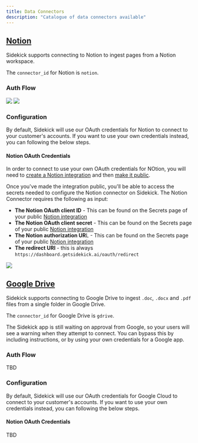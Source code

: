 ```yaml
---
title: Data Connectors
description: "Catalogue of data connectors available"
---
```


## [Notion](https://app.getsidekick.ai/connectors/notion)
Sidekick supports connecting to Notion to ingest pages from a Notion workspace.

The `connector_id` for Notion is `notion`.


### Auth Flow
![](https://user-images.githubusercontent.com/14931371/236309399-47683331-3b19-41a2-888c-91db1b95811e.png)
![](https://user-images.githubusercontent.com/14931371/236309456-8a6227de-367b-43c4-85e6-4f205d28cb9e.png)


### Configuration
By default, Sidekick will use our OAuth credentials for Notion to connect to your customer's accounts. If you want to use your own credentials instead, you can following the below steps.

#### Notion OAuth Credentials
In order to connect to use your own OAuth credentials for NOtion, you will need to [create a Notion integration](https://developers.notion.com/docs/create-a-notion-integration) and then [make it public](https://developers.notion.com/docs/authorization#how-to-make-an-integration-public).

Once you've made the integration public, you'll be able to access the secrets needed to configure the Notion connector on Sidekick.
The Notion Connector requires the following as input:
- **The Notion OAuth client ID** - This can be found on the Secrets page of your public [Notion integration](https://www.notion.so/my-integrations)
- **The Notion OAuth client secret** - This can be found on the Secrets page of your public [Notion integration](https://www.notion.so/my-integrations)
- **The Notion authorization UR**L - This can be found on the Secrets page of your public [Notion integration](https://www.notion.so/my-integrations)
- **The redirect URI** - this is always `https://dashboard.getsidekick.ai/oauth/redirect`

![](https://user-images.githubusercontent.com/14931371/236308070-b1ddf760-c85e-48be-8510-b0aa6919d47f.png)

## [Google Drive](https://app.getsidekick.ai/connectors/gdrive)
Sidekick supports connecting to Google Drive to ingest `.doc`, `.docx` and `.pdf` files from a single folder in Google Drive.

The `connector_id` for Google Drive is `gdrive`.

<Note>The Sidekick app is still waiting on approval from Google, so your users will see a warning when they attempt to connect. You can bypass this by including instructions, or by using your own credentials for a Google app.</Note>


### Auth Flow
TBD


### Configuration
By default, Sidekick will use our OAuth credentials for Google Cloud to connect to your customer's accounts. If you want to use your own credentials instead, you can following the below steps.

#### Notion OAuth Credentials
TBD
